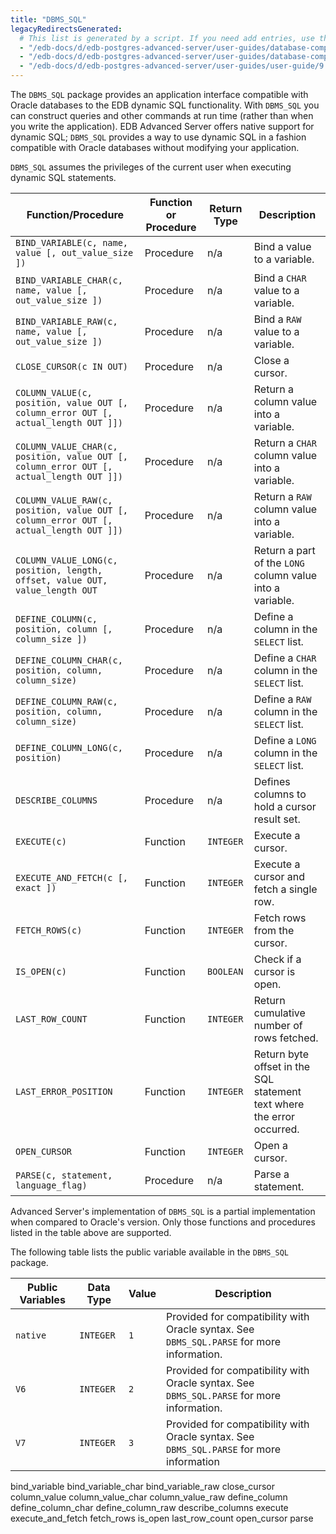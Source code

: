 ```yaml
---
title: "DBMS_SQL"
legacyRedirectsGenerated:
  # This list is generated by a script. If you need add entries, use the `legacyRedirects` key.
  - "/edb-docs/d/edb-postgres-advanced-server/user-guides/database-compatibility-for-oracle-developers-built-in-package-guide/9.6/Database_Compatibility_for_Oracle_Developers_Built-in_Package_Guide.1.30.html"
  - "/edb-docs/d/edb-postgres-advanced-server/user-guides/database-compatibility-for-oracle-developers-guide/9.5/Database_Compatibility_for_Oracle_Developers_Guide.1.203.html"
  - "/edb-docs/d/edb-postgres-advanced-server/user-guides/user-guide/9.5/EDB_Postgres_Enterprise_Guide.1.161.html"
---
```


The `DBMS_SQL` package provides an application interface compatible with Oracle databases to the EDB dynamic SQL functionality. With `DBMS_SQL` you can construct queries and other commands at run time (rather than when you write the application). EDB Advanced Server offers native support for dynamic SQL; `DBMS_SQL` provides a way to use dynamic SQL in a fashion compatible with Oracle databases without modifying your application.

`DBMS_SQL` assumes the privileges of the current user when executing dynamic SQL statements.

| Function/Procedure                                                                      | Function or Procedure | Return Type | Description                                                            |
| --------------------------------------------------------------------------------------- | --------------------- | ----------- | ---------------------------------------------------------------------- |
| `BIND_VARIABLE(c, name, value [, out_value_size ])`                                     | Procedure             | n/a         | Bind a value to a variable.                                            |
| `BIND_VARIABLE_CHAR(c, name, value [, out_value_size ])`                                | Procedure             | n/a         | Bind a `CHAR` value to a variable.                                     |
| `BIND_VARIABLE_RAW(c, name, value [, out_value_size ])`                                 | Procedure             | n/a         | Bind a `RAW` value to a variable.                                      |
| `CLOSE_CURSOR(c IN OUT)`                                                                | Procedure             | n/a         | Close a cursor.                                                        |
| `COLUMN_VALUE(c, position, value OUT [, column_error OUT [, actual_length OUT ]])`      | Procedure             | n/a         | Return a column value into a variable.                                 |
| `COLUMN_VALUE_CHAR(c, position, value OUT [, column_error OUT [, actual_length OUT ]])` | Procedure             | n/a         | Return a `CHAR` column value into a variable.                          |
| `COLUMN_VALUE_RAW(c, position, value OUT [, column_error OUT [, actual_length OUT ]])`  | Procedure             | n/a         | Return a `RAW` column value into a variable.                           |
| `COLUMN_VALUE_LONG(c, position, length, offset, value OUT, value_length OUT`            | Procedure             | n/a         | Return a part of the `LONG` column value into a variable.              |
| `DEFINE_COLUMN(c, position, column [, column_size ])`                                   | Procedure             | n/a         | Define a column in the `SELECT` list.                                  |
| `DEFINE_COLUMN_CHAR(c, position, column, column_size)`                                  | Procedure             | n/a         | Define a `CHAR` column in the `SELECT` list.                           |
| `DEFINE_COLUMN_RAW(c, position, column, column_size)`                                   | Procedure             | n/a         | Define a `RAW` column in the `SELECT` list.                            |
| `DEFINE_COLUMN_LONG(c, position)`                                                       | Procedure             | n/a         | Define a `LONG` column in the `SELECT` list.                           |
| `DESCRIBE_COLUMNS`                                                                      | Procedure             | n/a         | Defines columns to hold a cursor result set.                           |
| `EXECUTE(c)`                                                                            | Function              | `INTEGER`   | Execute a cursor.                                                      |
| `EXECUTE_AND_FETCH(c [, exact ])`                                                       | Function              | `INTEGER`   | Execute a cursor and fetch a single row.                               |
| `FETCH_ROWS(c)`                                                                         | Function              | `INTEGER`   | Fetch rows from the cursor.                                            |
| `IS_OPEN(c)`                                                                            | Function              | `BOOLEAN`   | Check if a cursor is open.                                             |
| `LAST_ROW_COUNT`                                                                        | Function              | `INTEGER`   | Return cumulative number of rows fetched.                              |
| `LAST_ERROR_POSITION`                                                                   | Function              | `INTEGER`   | Return byte offset in the SQL statement text where the error occurred. |
| `OPEN_CURSOR`                                                                           | Function              | `INTEGER`   | Open a cursor.                                                         |
| `PARSE(c, statement, language_flag)`                                                    | Procedure             | n/a         | Parse a statement.                                                     |

Advanced Server's implementation of `DBMS_SQL` is a partial implementation when compared to Oracle's version. Only those functions and procedures listed in the table above are supported.

The following table lists the public variable available in the `DBMS_SQL` package.

| Public Variables | Data Type | Value | Description                                                                               |
| ---------------- | --------- | ----- | ----------------------------------------------------------------------------------------- |
| `native`         | `INTEGER` | `1`   | Provided for compatibility with Oracle syntax. See `DBMS_SQL.PARSE` for more information. |
| `V6`             | `INTEGER` | `2`   | Provided for compatibility with Oracle syntax. See `DBMS_SQL.PARSE` for more information. |
| `V7`             | `INTEGER` | `3`   | Provided for compatibility with Oracle syntax. See `DBMS_SQL.PARSE` for more information  |

<div class="toctree" maxdepth="5">

bind_variable bind_variable_char bind_variable_raw close_cursor column_value column_value_char column_value_raw define_column define_column_char define_column_raw describe_columns execute execute_and_fetch fetch_rows is_open last_row_count open_cursor parse

</div>
